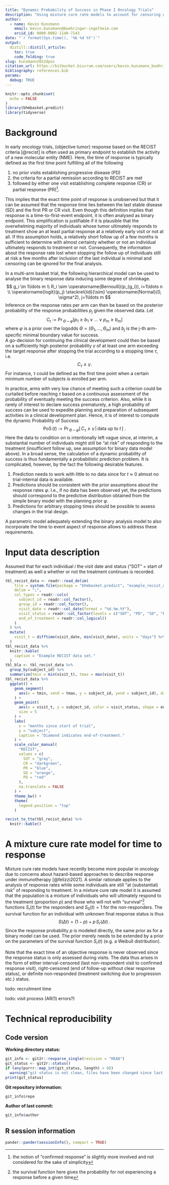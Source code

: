 ```yaml
---
title: "Dynamic Probability of Success in Phase I Oncology Trials"
description: "Using mixture cure rate models to account for censoring when computing probability of success dynamically as response data accurues."
author: 
  - name: Kevin Kunzmann
    email: kevin.kunzmann@boehringer-ingelheim.com
    orcid_id: 0000-0002-1140-7143
date: "`r format(Sys.time(), '%b %d %Y')`"
output:
  distill::distill_article:
    toc: true
    code_folding: true
slug: kunzmann2022dpos
citation_url: https://bitbucket.biscrum.com/users/kevin.kunzmann_boehringer-ingelheim.com/repos/bhmbasket.predict/browse
bibliography: references.bib
params:
  debug: TRUE
---
```


```r
knitr::opts_chunk$set(
  echo = FALSE
)
library(bhmbasket.predict)
library(tidyverse)
```

# Background 

In early oncology trials, (objective tumor) response based on the RECIST criteria
[@recist] is often used as primary endpoint to establish the activity of a 
new molecular entity (NME).
Here, the time of response is typically defined as the first time point fulfilling 
all of the following

1. no prior visits establishing progressive disease (PD)
2. the criteria for a partial remission according to RECIST are met
3. followed by either one visit establishing complete response (CR) or 
partial response (PR)^[the notion of "confirmed response" is slightly more involved and not considered for the sake of simplicity]. 

This implies that the exact time point of response is unobserved but that it
can be assumed that the response time lies between the last stable disease (SD)
and the first PR or CR visit. 
Even though this definition implies that response is a time-to-first-event endpoint,
it is often analysed as binary endpoint.
This simplification is justifiable if it is plausible that the overwhelming majority
of individuals whose tumor ultimately responds to treatment show an at least
partial response at a relatively early visit or not at all.
If this assumption holds, a relatively short follow up of a few months is 
sufficient to determine with almost certainty whether or not an individual ultimately
responds to treatment or not.
Consequently, the information about the response rate lost when stopping the
follow up of individuals still at risk a few months after inclusion of the
last individual is minimal and censoring can be ignored for the final analysis.

In a multi-arm basket trial, the following hierarchical model can be used to 
analyse the binary response data inducing some degree of shrinkage.
$$
g_i \in 1\ldots m \\ 
R_i \sim \operatorname{Bernoulli}(p_{g_i}), i=1\ldots n \\
\operatorname{logit}(p_j) \stackrel{iid}{\sim} \operatorname{Normal}(0, \sigma^2), j=1\ldots m
$$
Inference on the response rates per arm can then be based on the posterior
probability of the response probabilities $p_j$ given the observed data.
Let 
$$
C_t := \operatorname{Pr}_{\,\Theta\,\sim\,\varphi}\big[p_1 \geq b_1 \vee \ldots \vee p_m\geq b_m \big]
$$
where $\varphi$ is a prior over the logodds $\Theta=(\Theta_1,\ldots,\Theta_m)$ and
$b_j$ is the j-th arm-specific minimal boundary value for success.  
A go-decision for continuing the clinical development could then be based on
a sufficiently high posterior probability $\gamma$ of at least one arm exceeding the 
target response after stopping the trial according to a stopping time $\tau$, i.e.
$$
C_\tau \geq \gamma.
$$
For instance, $\tau$ could be defined as the first time point when a certain
minimum number of subjects is enrolled per arm. 

In practice, arms with very low chance of meeting such a criterion
could be curtailed before reaching $\tau$ based on a continuous assessment of 
the probability of eventually meeting the success criterion.
Also, while it is rarely of interest to declare success prematurely, 
a high probability of success can be used to expedite planning and preparation of 
subsequent activities in a clinical development plan.
Hence, it is of interest to compute the dynamic Probability of Success 
$$
\operatorname{PoS}(t) := \operatorname{Pr}_{\,\Theta\,\sim\,\varphi}\big[\,C_\tau\geq \gamma\,|\, \text{data up to } t \,\big] \ .
$$
Here the data to condition on is intentionally left vague since, at interim,
a substantial number of individuals might still be "at risk" of responding to the
treatment (insufficient follow up, see assumption for binary data model above).
In a broad sense, the calculation of a dynamic probability of success is thus 
fundamentally a probabilistic prediction problem.
It is complicated, however, by the fact the following desirable features.

1. Prediction needs to work with little to no data since for $t\approx 0$
almost no trial-internal data is available.
2. Predictions should be consistent with the prior assumptions about the 
response rates $\varphi$. 
I.e., if no data has been observed yet, the predictions should correspond to the 
predictive distribution obtained from the simple binary model with the planning prior 
$\varphi$.
3. Predictions for arbitrary stopping times should be possible to assess changes
in the trial design.

A parametric model adequately extending the binary analysis model to also 
incorporate the time to event aspect of response allows to address these
requirements.


# Input data description

Assumed that for each individual $i$ the visit date and status 
("SOT" = start of treatment) as well a whether or not the treatment continues 
is recorded. 

```r
tbl_recist_data <- readr::read_delim(
    file = system.file(package = "bhmbasket.predict", "example_recist_data.csv"),
    delim = ";",
    col_types = readr::cols(
      subject_id = readr::col_factor(),
      group_id = readr::col_factor(),
      visit_date = readr::col_date(format = "%d.%m.%Y"),
      visit_status = readr::col_factor(levels = c("SOT", "PD", "SD", "PR", "CR")),
      end_of_treatment = readr::col_logical()
    ) 
  ) %>% 
  mutate(
    visit_t = difftime(visit_date, min(visit_date), units = "days") %>% {as.numeric(.)/30}
  )
tbl_recist_data %>% 
  knitr::kable(
    caption = "Example RECIST data set."
  )
tbl_bla <- tbl_recist_data %>% 
  group_by(subject_id) %>% 
  summarize(tmin = min(visit_t), tmax = max(visit_t))
tbl_recist_data %>% 
  ggplot() +
    geom_segment(
      aes(x = tmin, xend = tmax, y = subject_id, yend = subject_id), data = tbl_bla
    ) +
    geom_point(
      aes(x = visit_t, y = subject_id, color = visit_status, shape = end_of_treatment), 
      size = 5
    ) +
    labs(
      x = "months since start of trial",
      y = "subject",
      caption = "Diamond indicates end-of-treatment."
    ) +
    scale_color_manual(
      "RECIST",
      values = c(
        SOT = "gray",
        CR = "darkgreen", 
        PR = "blue", 
        SD = "orange", 
        PD = "red"
      ), 
      na.translate = FALSE
    ) +
    theme_bw() +
    theme(
      legend.position = "top"
    )
```

```r
recist_to_tte(tbl_recist_data) %>% 
  knitr::kable()
```


# A mixture cure rate model for time to response

Mixture cure rate models have recently become more popular in oncology due to
concerns about hazard-based approaches to describe response under immunotherapy
[@felizzi2021].
A similar rationale applies to the analysis of response rates while some
individuals are still "at (substantial) risk" of responding to treatment.
In a mixture cure rate model it is assumed that the population is a mixture of
individuals who will ultimately respond to the treatment (proportion $p$) and 
those who will not with "survival"^[the survival function here gives the probability for not experiencing a response before a given time] functions $S_r(t)$ for the responders and 
$S_{0}(t)=1$ for the non-responders.
The survival function for an individual with unknown final response status is thus
$$
S(\Delta t) = (1 - p) + p\,S_r(\Delta t)\ .
$$
Since the response probability $p$ is modeled directly, 
the same prior as for a binary model can be used.
The prior merely needs to be extended by a prior on the parameters of the survival
function $S_r(t)$ (e.g. a Weibull distribution).

Note that the exact time of an objective response is never observed since the
response status is only assessed during visits. 
The data thus arises in the form of either interval-censored 
(last non-respondent visit to confirmed response visit), right-censored (end of follow-up without clear response status),
or definite non-responded (treatment switching due to progression etc.) status. 

todo: recruitment time

todo: visit process (AR(1) errors?)


# Technical reproducibility {.appendix}

## Code version {.appendix}

**Working directory status:**

```r
git_info <- git2r::revparse_single(revision = "HEAD")
git_status <- git2r::status()
if (any(purrr::map_int(git_status, length) > 0))
  warning("git status is not clean, files have been changed since last commit")
print(git_status)
```

**Git repository information:**

```r
git_info$repo
```

**Author of last commit:**

```r
git_info$author
```


## R session information {.appendix}

```r
pander::pander(sessionInfo(), compact = TRUE)
```
